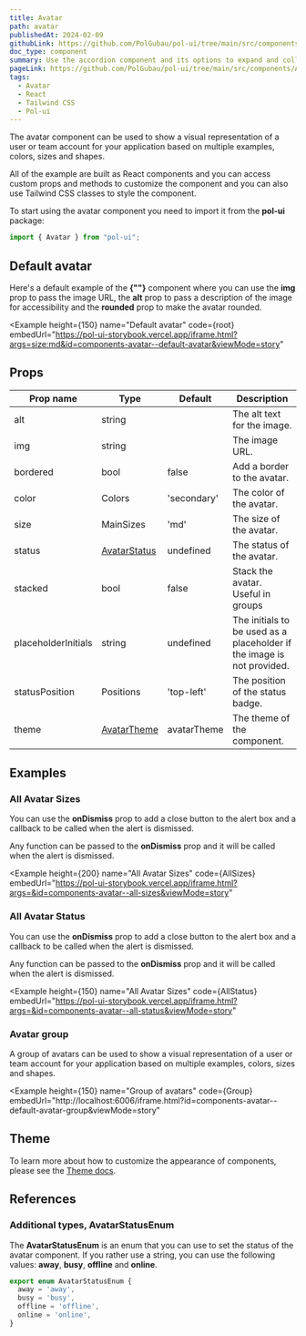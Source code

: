 ```yaml
---
title: Avatar
path: avatar
publishedAt: 2024-02-09
githubLink: https://github.com/PolGubau/pol-ui/tree/main/src/components/Avatar
doc_type: component
summary: Use the accordion component and its options to expand and collapse the content inside each panel based on state reactivity from React and Tailwind CSS
pageLink: https://github.com/PolGubau/pol-ui/tree/main/src/components/Avatar
tags:
  - Avatar
  - React
  - Tailwind CSS
  - Pol-ui
---
```







The avatar component can be used to show a visual representation of a user or team account for your application based on multiple examples, colors, sizes and shapes.

All of the example are built as React components and you can access custom props and methods to customize the component and you can also use Tailwind CSS classes to style the component.

To start using the avatar component you need to import it from the **pol-ui** package:

```jsx
import { Avatar } from "pol-ui";
```

## Default avatar

Here's a default example of the **{"<Avatar>"}** component where you can use the **img** prop to pass the image URL, the **alt** prop to pass a description of the image for accessibility and the **rounded** prop to make the avatar rounded.

<Example
  height={150}
name="Default avatar"
code={root}
embedUrl="https://pol-ui-storybook.vercel.app/iframe.html?args=size:md&id=components-avatar--default-avatar&viewMode=story"

>

  <RootCode />
</Example>

## Props

| Prop name           | Type                                                           | Default     | Description                                                            |
| ------------------- | -------------------------------------------------------------- | ----------- | ---------------------------------------------------------------------- |
| alt                 | string                                                         |             | The alt text for the image.                                            |
| img                 | string                                                         |             | The image URL.                                                         |
| bordered            | bool                                                           | false       | Add a border to the avatar.                                            |
| color               | Colors                                                         | 'secondary' | The color of the avatar.                                               |
| size                | MainSizes                                                      | 'md'        | The size of the avatar.                                                |
| status              | [AvatarStatus](/docs/avatar#additional-types-avatarstatusenum) | undefined   | The status of the avatar.                                              |
| stacked             | bool                                                           | false       | Stack the avatar. Useful in groups                                     |
| placeholderInitials | string                                                         | undefined   | The initials to be used as a placeholder if the image is not provided. |
| statusPosition      | Positions                                                      | 'top-left'  | The position of the status badge.                                      |
| theme               | [AvatarTheme](/docs/avatar#theme)                              | avatarTheme | The theme of the component.                                            |

## Examples

### All Avatar Sizes

You can use the **onDismiss** prop to add a close button to the alert box and a callback to be called when the alert is dismissed.

Any function can be passed to the **onDismiss** prop and it will be called when the alert is dismissed.

<Example
  height={200}
name="All Avatar Sizes"
code={AllSizes}
embedUrl="https://pol-ui-storybook.vercel.app/iframe.html?args=&id=components-avatar--all-sizes&viewMode=story"

>

  <AllSizesCode />
</Example>

### All Avatar Status

You can use the **onDismiss** prop to add a close button to the alert box and a callback to be called when the alert is dismissed.

Any function can be passed to the **onDismiss** prop and it will be called when the alert is dismissed.

<Example
  height={150}
name="All Avatar Sizes"
code={AllStatus}
embedUrl="https://pol-ui-storybook.vercel.app/iframe.html?args=&id=components-avatar--all-status&viewMode=story"

>

  <AllStatusCode />
</Example>

### Avatar group

A group of avatars can be used to show a visual representation of a user or team account for your application based on multiple examples, colors, sizes and shapes.

<Example
  height={150}
name="Group of avatars"
code={Group}
embedUrl="http://localhost:6006/iframe.html?id=components-avatar--default-avatar-group&viewMode=story"

>

  <GroupCode />
</Example>

## Theme

To learn more about how to customize the appearance of components, please see the [Theme docs](/docs/theming).

<Theme />

## References

### Additional types, AvatarStatusEnum

The **AvatarStatusEnum** is an enum that you can use to set the status of the avatar component. If you rather use a string, you can use the following values: **away**, **busy**, **offline** and **online**.

```js
export enum AvatarStatusEnum {
  away = 'away',
  busy = 'busy',
  offline = 'offline',
  online = 'online',
}

```

